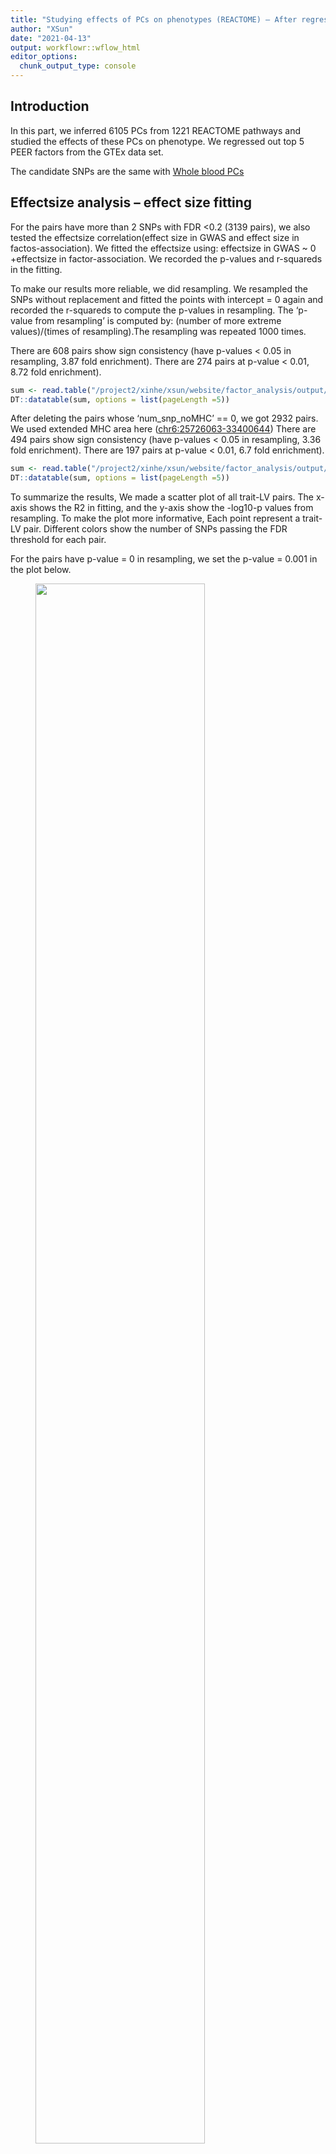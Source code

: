 ```yaml
---
title: "Studying effects of PCs on phenotypes (REACTOME) – After regressing out 5 GTEx PEER factors, 'AND' LD Clumping, Whole blood "
author: "XSun"
date: "2021-04-13"
output: workflowr::wflow_html
editor_options:
  chunk_output_type: console
---
```


## **Introduction**

In this part, we inferred 6105 PCs from 1221 REACTOME pathways and studied the effects of these PCs on phenotype. We regressed out top 5 PEER factors from the GTEx data set. 

The candidate SNPs are the same with [Whole blood PCs](https://xsun1229.github.io/factor_analysis/kegg_pcs_factor_traits_regress_5_d500d.html)

## **Effectsize analysis -- effect size fitting**

For the pairs have more than 2 SNPs with FDR <0.2 (3139 pairs), we also tested the effectsize correlation(effect size in GWAS and effect size in factos-association). We fitted the effectsize using: effectsize in GWAS ~ 0 +effectsize in factor-association. We recorded the p-values and r-squareds in the fitting.

To make our results more reliable, we did resampling. We resampled the SNPs without replacement and fitted the points with intercept = 0 again and recorded the r-squareds to compute the p-values in resampling. The 'p-value from resampling' is computed by: (number of more extreme values)/(times of resampling).The resampling was repeated 1000 times.

There are 608 pairs show sign consistency (have p-values < 0.05 in resampling, 3.87 fold enrichment). There are 274 pairs at p-value < 0.01, 8.72 fold enrichment). 


```r
sum <- read.table("/project2/xinhe/xsun/website/factor_analysis/output/simple_sum_pcs_reg_5_d500d_reactome_wb.txt", header = T)
DT::datatable(sum, options = list(pageLength =5))
```

After deleting the pairs whose 'num_snp_noMHC' == 0, we got 2932 pairs. We used extended MHC area here ([chr6:25726063-33400644](https://www.nature.com/articles/nrg1489)) There are 494 pairs show sign consistency (have p-values < 0.05 in resampling, 3.36 fold enrichment). There are 197 pairs at p-value < 0.01, 6.7 fold enrichment).  

```r
sum <- read.table("/project2/xinhe/xsun/website/factor_analysis/output/simple_sum_noMHC_pcs_reg_5_extend_d500d_reactome_wb.txt", header = T)
DT::datatable(sum, options = list(pageLength =5))
```

To summarize the results, We made a scatter plot of all trait-LV pairs. The x-axis shows the R2 in fitting, and the y-axis show the -log10-p values from resampling. To make the plot more informative, Each point represent a trait-LV pair. Different colors show the number of SNPs passing the FDR threshold for each pair.

For the pairs have p-value = 0 in resampling, we set the p-value = 0.001 in the plot below.

<figure class="half">
    <img src="https://github.com/xsun1229/factor_analysis/raw/master/output/effectsizesum_0.2_reactome_wb.jpeg" width="80%">
</figure>

## **Detailed results for EUR.IBD **

EUR.IBD has 4 factors have p-value == 0  in resampling. The table below shows the SNP details of these 4 factors.

We found 3 SNPs drive different pathways:

```r
chr8_125523895_C_G_b38 : row 3,5 : Maturation of spike protei & Negative regulation of MET activity
chr6_14721666_T_C_b38 : row 2,8 : Loss of function of MECP2 in Rett syndrome & Pervasive developmental disorders
chr18_12775852_G_T_b38 : row 1,7 : Loss of function of MECP2 in Rett syndrome & Pervasive developmental disorders
```

The 4 pathways in this table are: 

[1] "Loss of function of MECP2 in Rett syndrome"

[2] "Maturation of spike protein"               

[3] "Negative regulation of MET activity"       

[4] "Pervasive developmental disorders"

```r
load("/project2/xinhe/xsun/website/factor_analysis/output/info_table_annot_pval_reactome_pc_reg_5_wb_EUR.IBD.rdata")

DT::datatable(final_full, options = list(pageLength =5))
```

## **Detailed results for ukb.allasthma **

ukb.allasthma has 4 factors have p-value == 0  in resampling. The table below shows the SNP details of these 4 factors.

We found 3 SNPs drive different pathways:

```r
chr7_20547220_A_G_b38 : row 1,4,8,11 : Cardiac conduction & Ion homeostasis & Ion transport by P-type ATPases
chr5_119355086_C_G_b38 : row 2,5 : Cardiac conduction & Ion homeostasis
chr18_12775852_G_T_b38 : row 3,6,9,12 : Cardiac conduction & Ion homeostasis & Ion transport by P-type ATPases & Muscle contraction
```

The 4 pathways in this table are: 

[1] "Cardiac conduction"             

[2] "Ion homeostasis"                

[3] "Ion transport by P-type ATPases"

[4] "Muscle contraction" 

```r
load("/project2/xinhe/xsun/website/factor_analysis/output/info_table_annot_pval_reactome_pc_reg_5_wb_ukb.allasthma.rdata")

DT::datatable(final_full, options = list(pageLength =5))
```